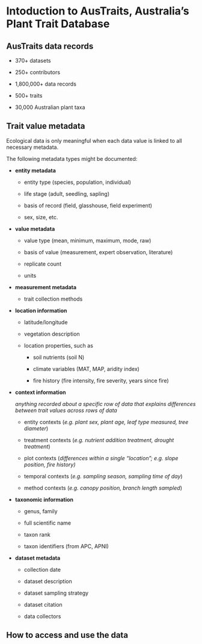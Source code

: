 # Intoduction to AusTraits, Australia's Plant Trait Database

## AusTraits data records

-   370+ datasets 

-   250+ contributors 

-   1,800,000+ data records 

-   500+ traits 

-   30,000 Australian plant taxa 

## Trait value metadata

Ecological data is only meaningful when each data value is linked to all necessary metadata.\

The following metadata types might be documented:

-   **entity metadata** 

    -   entity type (species, population, individual) 

    -   life stage (adult, seedling, sapling) 

    -   basis of record (field, glasshouse, field experiment) 
    
    -   sex, size, etc.

-   **value metadata** 

    -   value type (mean, minimum, maximum, mode, raw) 

    -   basis of value (measurement, expert observation, literature) 

    -   replicate count 

    -   units 
    
-   **measurement metadata** 

    -   trait collection methods 

-   **location information** 

    -   latitude/longitude 

    -   vegetation description 

    -   location properties, such as 

        -   soil nutrients (soil N)

        -   climate variables (MAT, MAP, aridity index)

        -   fire history (fire intensity, fire severity, years since fire)

-   **context information** 

    *anything recorded about a specific row of data that explains differences between trait values across rows of data* 

    -   entity contexts (*e.g. plant sex, plant age, leaf type measured, tree diameter*) 

    -   treatment contexts (*e.g. nutrient addition treatment, drought treatment*) 

    -   plot contexts (*differences within a single "location"; e.g. slope position, fire history)* 

    -   temporal contexts (*e.g. sampling season, sampling time of day*) 

    -   method contexts (*e.g. canopy position, branch length sampled*) 

-   **taxonomic information** 

    -   genus, family 

    -   full scientific name 

    -   taxon rank 

    -   taxon identifiers (from APC, APNI) 


-   **dataset metadata** 

    -   collection date 

    -   dataset description 

    -   dataset sampling strategy 

    -   dataset citation 

    -   data collectors 


## How to access and use the data




